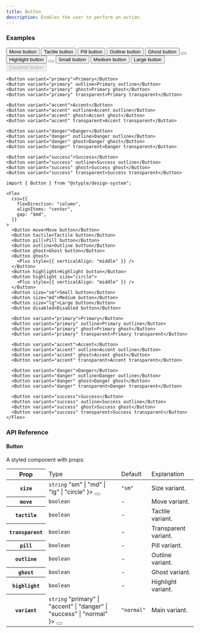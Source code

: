 ```yaml
---
title: Button
description: Enables the user to perform an action.
---
```


### Examples

<Preview>
  <Flex
    css={{
      flexDirection: "column",
      alignItems: "center",
      gap: "$md",
    }}
  >
    <Button move>Move button</Button>
    <Button tactile>Tactile button</Button>
    <Button pill>Pill button</Button>
    <Button outline>Outline button</Button>
    <Button ghost>Ghost button</Button>
    <Button ghost><Plus style={{ verticalAlign: "middle" }} /></Button>
    <Button highlight>Highlight button</Button>
    <Button highlight size="circle"><Plus style={{ verticalAlign: "middle" }} /></Button>
    <Button size="sm">Small button</Button>
    <Button size="md">Medium button</Button>
    <Button size="lg">Large button</Button>
    <Button disabled>Disabled button</Button>

    <Button variant="primary">Primary</Button>
    <Button variant="primary" outline>Primary outline</Button>
    <Button variant="primary" ghost>Primary ghost</Button>
    <Button variant="primary" transparent>Primary transparent</Button>

    <Button variant="accent">Accent</Button>
    <Button variant="accent" outline>Accent outline</Button>
    <Button variant="accent" ghost>Accent ghost</Button>
    <Button variant="accent" transparent>Accent transparent</Button>

    <Button variant="danger">Danger</Button>
    <Button variant="danger" outline>Danger outline</Button>
    <Button variant="danger" ghost>Danger ghost</Button>
    <Button variant="danger" transparent>Danger transparent</Button>

    <Button variant="success">Success</Button>
    <Button variant="success" outline>Success outline</Button>
    <Button variant="success" ghost>Success ghost</Button>
    <Button variant="success" transparent>Success transparent</Button>
  </Flex>
</Preview>

```tsx outline=true
import { Button } from "@styple/design-system";

<Flex
  css={{
    flexDirection: "column",
    alignItems: "center",
    gap: "$md",
  }}
>
  <Button move>Move button</Button>
  <Button tactile>Tactile button</Button>
  <Button pill>Pill button</Button>
  <Button outline>Outline button</Button>
  <Button ghost>Ghost button</Button>
  <Button ghost>
    <Plus style={{ verticalAlign: "middle" }} />
  </Button>
  <Button highlight>Highlight button</Button>
  <Button highlight size="circle">
    <Plus style={{ verticalAlign: "middle" }} />
  </Button>
  <Button size="sm">Small button</Button>
  <Button size="md">Medium button</Button>
  <Button size="lg">Large button</Button>
  <Button disabled>Disabled button</Button>

  <Button variant="primary">Primary</Button>
  <Button variant="primary" outline>Primary outline</Button>
  <Button variant="primary" ghost>Primary ghost</Button>
  <Button variant="primary" transparent>Primary transparent</Button>

  <Button variant="accent">Accent</Button>
  <Button variant="accent" outline>Accent outline</Button>
  <Button variant="accent" ghost>Accent ghost</Button>
  <Button variant="accent" transparent>Accent transparent</Button>

  <Button variant="danger">Danger</Button>
  <Button variant="danger" outline>Danger outline</Button>
  <Button variant="danger" ghost>Danger ghost</Button>
  <Button variant="danger" transparent>Danger transparent</Button>

  <Button variant="success">Success</Button>
  <Button variant="success" outline>Success outline</Button>
  <Button variant="success" ghost>Success ghost</Button>
  <Button variant="success" transparent>Success transparent</Button>
</Flex>
```

### API Reference

#### Button

A styled component with props:

<Table>
  <Thead>
    <Tr>
      <Th>Prop</Th>
      <Td>Type</Td>
      <Td>Default</Td>
      <Td>Explanation</Td>
    </Tr>
  </Thead>
  <Tbody>
    <Tr>
      <Th>
        <Code>size</Code>
      </Th>
      <Td>
        <Code color="normal">string</Code>
        <Popover content={
          <Code color="normal">"sm" | "md" | "lg" | "circle"</Code>
        }>
          <Button highlight size="circle" css={{
            size: "24px",
            p: 0,
            ml: "$xs",
            lineHeight: 0
          }}><Info size={16} style={{ verticalAlign: "middle" }} /></Button>
        </Popover>
      </Td>
      <Td><Code color="normal">"sm"</Code></Td>
      <Td><Text>Size variant.</Text></Td>
    </Tr>
    <Tr>
      <Th>
        <Code>move</Code>
      </Th>
      <Td>
        <Code color="normal">boolean</Code>
      </Td>
      <Td>-</Td>
      <Td><Text>Move variant.</Text></Td>
    </Tr>
    <Tr>
      <Th>
        <Code>tactile</Code>
      </Th>
      <Td>
        <Code color="normal">boolean</Code>
      </Td>
      <Td>-</Td>
      <Td><Text>Tactile variant.</Text></Td>
    </Tr>
    <Tr>
      <Th>
        <Code>transparent</Code>
      </Th>
      <Td>
        <Code color="normal">boolean</Code>
      </Td>
      <Td>-</Td>
      <Td><Text>Transparent variant.</Text></Td>
    </Tr>
    <Tr>
      <Th>
        <Code>pill</Code>
      </Th>
      <Td>
        <Code color="normal">boolean</Code>
      </Td>
      <Td>-</Td>
      <Td><Text>Pill variant.</Text></Td>
    </Tr>
    <Tr>
      <Th>
        <Code>outline</Code>
      </Th>
      <Td>
        <Code color="normal">boolean</Code>
      </Td>
      <Td>-</Td>
      <Td><Text>Outline variant.</Text></Td>
    </Tr>
    <Tr>
      <Th>
        <Code>ghost</Code>
      </Th>
      <Td>
        <Code color="normal">boolean</Code>
      </Td>
      <Td>-</Td>
      <Td><Text>Ghost variant.</Text></Td>
    </Tr>
    <Tr>
      <Th>
        <Code>highlight</Code>
      </Th>
      <Td>
        <Code color="normal">boolean</Code>
      </Td>
      <Td>-</Td>
      <Td><Text>Highlight variant.</Text></Td>
    </Tr>
    <Tr>
      <Th>
        <Code>variant</Code>
      </Th>
      <Td>
        <Code color="normal">string</Code>
        <Popover content={
          <Code color="normal">"primary" | "accent" | "danger" | "success" | "normal"</Code>
        }>
          <Button highlight size="circle" css={{
            size: "24px",
            p: 0,
            ml: "$xs",
            lineHeight: 0
          }}><Info size={16} style={{ verticalAlign: "middle" }} /></Button>
        </Popover>
      </Td>
      <Td><Code color="normal">"normal"</Code></Td>
      <Td><Text>Main variant.</Text></Td>
    </Tr>
  </Tbody>
</Table>